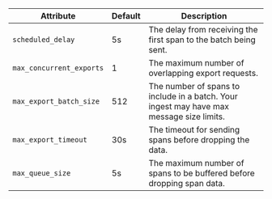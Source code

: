| Attribute                | Default | Description                                                                              |
|--------------------------|---------|------------------------------------------------------------------------------------------|
| `scheduled_delay`        | 5s      | The delay from receiving the first span to the batch being sent.                         |
| `max_concurrent_exports` | 1       | The maximum number of overlapping export requests.                                       |
| `max_export_batch_size`  | 512     | The number of spans to include in a batch. Your ingest may have max message size limits. |
| `max_export_timeout`     | 30s     | The timeout for sending spans before dropping the data.                                  |
| `max_queue_size`         | 5s      | The maximum number of spans to be buffered before dropping span data.                    |
